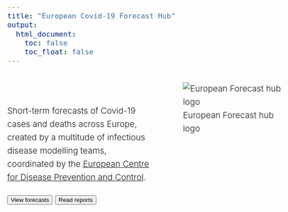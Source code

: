 ```yaml
---
title: "European Covid-19 Forecast Hub"
output:
  html_document:
    toc: false
    toc_float: false
---
```

<style>
body{
    font-size: 19px;
    line-height: 30px;
    font-weight: 300;
}

p {
  padding-top: 50px;
}
</style>

:::::: {.columns}

::: {.column width="48%"}

Short-term forecasts of Covid-19 cases and deaths across Europe, created by a multitude of infectious disease modelling teams, coordinated by the [European Centre for Disease Prevention and Control](https://www.ecdc.europa.eu/en).

<div><a href="visualisation.html"><button class="bigButton forecasts">View forecasts</button></a>
<a href="reports.html"><button class="bigButton reports">Read reports</button></a></div>

:::

::: {.column width="48%"}

![European Forecast hub logo](images/logo.png)

:::

::::::

